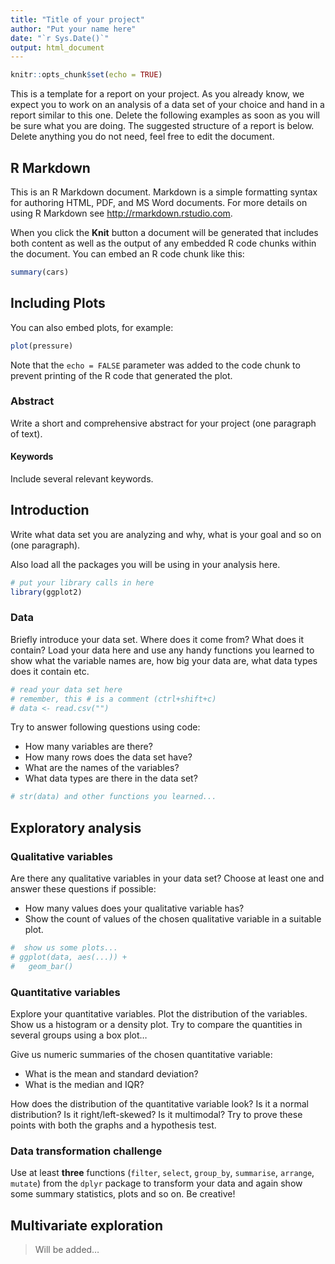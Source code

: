 ```yaml
---
title: "Title of your project"
author: "Put your name here"
date: "`r Sys.Date()`"
output: html_document
---
```


```r
knitr::opts_chunk$set(echo = TRUE)
```

This is a template for a report on your project. 
As you already know, we expect you to work on an analysis of 
a data set of your choice and hand in a report similar to 
this one. Delete the following examples as soon as you will 
be sure what you are doing. 
The suggested structure of a report is below.
Delete anything you do not need, feel free to edit the document.

## R Markdown

This is an R Markdown document. Markdown is a simple formatting syntax for authoring HTML, PDF, and MS Word documents. For more details on using R Markdown see <http://rmarkdown.rstudio.com>.

When you click the **Knit** button a document will be generated that includes both content as well as the output of any embedded R code chunks within the document. You can embed an R code chunk like this:

```r
summary(cars)
```

## Including Plots

You can also embed plots, for example:

```r
plot(pressure)
```

Note that the `echo = FALSE` parameter was added to the code chunk to prevent printing of the R code that generated the plot.

### Abstract

Write a short and comprehensive abstract for your project 
(one paragraph of text). 

#### Keywords

Include several relevant keywords.

## Introduction

Write what data set you are analyzing and why, what is your goal and so on (one paragraph).

Also load all the packages you will be using in 
your analysis here.

```r
# put your library calls in here
library(ggplot2)
```

### Data

Briefly introduce your data set. Where does it come from?
What does it contain? 
Load your data here and use any handy functions you learned to
show what the variable names are, how big your data are,
what data types does it contain etc.

```r
# read your data set here
# remember, this # is a comment (ctrl+shift+c)
# data <- read.csv("")
```

Try to answer following questions using code:

- How many variables are there?
- How many rows does the data set have?
- What are the names of the variables?
- What data types are there in the data set?

```r
# str(data) and other functions you learned...
```

## Exploratory analysis

### Qualitative variables

Are there any qualitative variables in your data set?
Choose at least one and answer these questions if possible:

- How many values does your qualitative variable has?
- Show the count of values of the chosen qualitative variable in a suitable plot.

```r
#  show us some plots...
# ggplot(data, aes(...)) +
#   geom_bar()
```

### Quantitative variables

Explore your quantitative variables.
Plot the distribution of the variables.
Show us a histogram or a density plot. 
Try to compare the quantities in several groups using a box plot...

Give us numeric summaries of the chosen quantitative variable:

- What is the mean and standard deviation?
- What is the median and IQR?

How does the distribution of the quantitative variable look?
Is it a normal distribution? Is it right/left-skewed? Is it multimodal?
Try to prove these points with both the graphs and a hypothesis test.

### Data transformation challenge

Use at least **three** functions 
(`filter`, `select`, `group_by`, `summarise`, `arrange`, `mutate`) 
from the `dplyr` package to 
transform your data and again show some summary statistics, plots and so on.
Be creative!

## Multivariate exploration

> Will be added...





